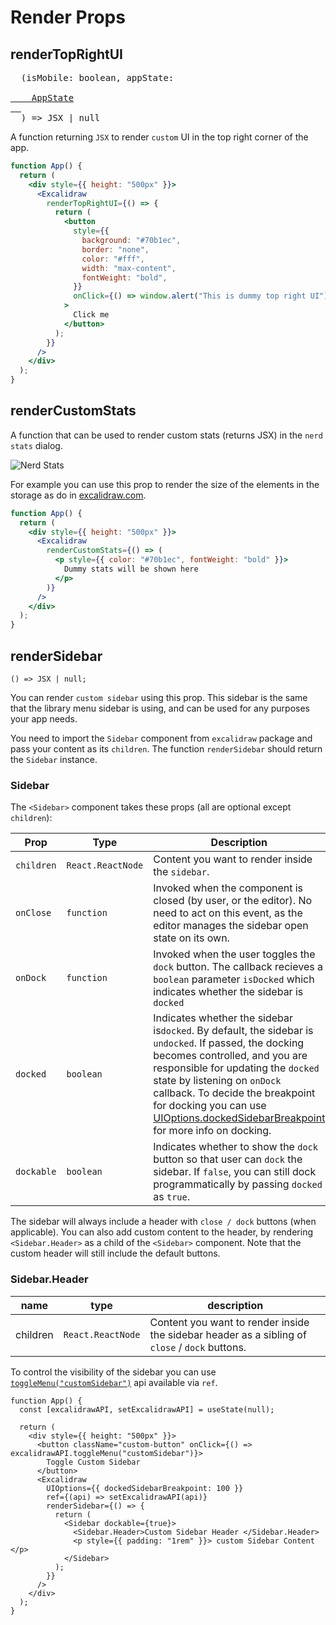 # Render Props

## renderTopRightUI

<pre>
  (isMobile: boolean, appState:
  <a href="https://github.com/excalidraw/excalidraw/blob/master/src/types.ts#L95">
    AppState
  </a>
  ) => JSX | null
</pre>

A function returning `JSX` to render `custom` UI in the top right corner of the app.

```jsx live
function App() {
  return (
    <div style={{ height: "500px" }}>
      <Excalidraw
        renderTopRightUI={() => {
          return (
            <button
              style={{
                background: "#70b1ec",
                border: "none",
                color: "#fff",
                width: "max-content",
                fontWeight: "bold",
              }}
              onClick={() => window.alert("This is dummy top right UI")}
            >
              Click me
            </button>
          );
        }}
      />
    </div>
  );
}
```

## renderCustomStats

A function that can be used to render custom stats (returns JSX) in the `nerd stats` dialog.

![Nerd Stats](../../../../assets/nerd-stats.png)

For example you can use this prop to render the size of the elements in the storage as do in [excalidraw.com](https://excalidraw.com).

```jsx live
function App() {
  return (
    <div style={{ height: "500px" }}>
      <Excalidraw
        renderCustomStats={() => (
          <p style={{ color: "#70b1ec", fontWeight: "bold" }}>
            Dummy stats will be shown here
          </p>
        )}
      />
    </div>
  );
}
```

## renderSidebar

```tsx
() => JSX | null;
```

You can render `custom sidebar` using this prop. This sidebar is the same that the library menu sidebar is using, and can be used for any purposes your app needs.

You need to import the `Sidebar` component from `excalidraw` package and pass your content as its `children`. The function `renderSidebar` should return the `Sidebar` instance.

### Sidebar
The `<Sidebar>` component takes these props (all are optional except `children`):

| Prop | Type | Description |
| --- | --- | --- |
| `children` | `React.ReactNode` | Content you want to render inside the `sidebar`. |
| `onClose` | `function` | Invoked when the component is closed (by user, or the editor). No need to act on this event, as the editor manages the sidebar open state on its own. |
| `onDock` | `function` | Invoked when the user toggles the `dock` button. The callback recieves a `boolean` parameter `isDocked` which indicates whether the sidebar is `docked` |
| `docked` | `boolean` | Indicates whether the sidebar is`docked`. By default, the sidebar is `undocked`. If passed, the docking becomes controlled, and you are responsible for updating the `docked` state by listening on `onDock` callback. To decide the breakpoint for docking you can use [UIOptions.dockedSidebarBreakpoint](/docs/@excalidraw/excalidraw/api/props/ui-options#dockedsidebarbreakpoint) for more info on docking. |
| `dockable` | `boolean` | Indicates whether to show the `dock` button so that user can `dock` the sidebar. If `false`, you can still dock programmatically by passing `docked` as `true`. |

The sidebar will always include a header with `close / dock` buttons (when applicable).
You can also add custom content to the header, by rendering `<Sidebar.Header>` as a child of the `<Sidebar>` component. Note that the custom header will still include the default buttons.


### Sidebar.Header

| name | type | description |
| --- | --- | --- |
| children | `React.ReactNode` | Content you want to render inside the sidebar header as a sibling of `close` / `dock` buttons. |

To control the visibility of the sidebar you can use [`toggleMenu("customSidebar")`](/docs/@excalidraw/excalidraw/api/props/ref#togglemenu) api available via `ref`.

```tsx live
function App() {
  const [excalidrawAPI, setExcalidrawAPI] = useState(null);

  return (
    <div style={{ height: "500px" }}>
      <button className="custom-button" onClick={() => excalidrawAPI.toggleMenu("customSidebar")}>
        Toggle Custom Sidebar
      </button>
      <Excalidraw
        UIOptions={{ dockedSidebarBreakpoint: 100 }}
        ref={(api) => setExcalidrawAPI(api)}
        renderSidebar={() => {
          return (
            <Sidebar dockable={true}>
              <Sidebar.Header>Custom Sidebar Header </Sidebar.Header>
              <p style={{ padding: "1rem" }}> custom Sidebar Content </p>
            </Sidebar>
          );
        }}
      />
    </div>
  );
}
```
